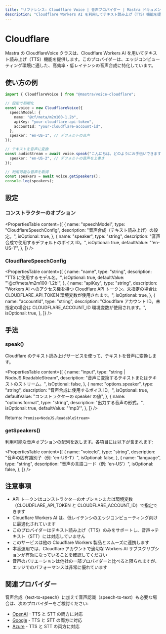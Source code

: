 ```yaml
---
title: "リファレンス: Cloudflare Voice | 音声プロバイダー | Mastra ドキュメント"
description: "Cloudflare Workers AI を利用してテキスト読み上げ（TTS）機能を提供する CloudflareVoice クラスのドキュメント。"
---
```


# Cloudflare

Mastra の CloudflareVoice クラスは、Cloudflare Workers AI を用いてテキスト読み上げ（TTS）機能を提供します。このプロバイダーは、エッジコンピューティング環境に適した、高効率・低レイテンシの音声合成に特化しています。

## 使い方の例

```typescript
import { CloudflareVoice } from "@mastra/voice-cloudflare";

// 設定で初期化
const voice = new CloudflareVoice({
  speechModel: {
    name: "@cf/meta/m2m100-1.2b",
    apiKey: "your-cloudflare-api-token",
    accountId: "your-cloudflare-account-id",
  },
  speaker: "en-US-1", // デフォルトの音声
});

// テキストを音声に変換
const audioStream = await voice.speak("こんにちは。どのようにお手伝いできますか？", {
  speaker: "en-US-2", // デフォルトの音声を上書き
});

// 利用可能な音声を取得
const speakers = await voice.getSpeakers();
console.log(speakers);
```


## 設定

### コンストラクターのオプション

<PropertiesTable
  content={[
    {
      name: "speechModel",
      type: "CloudflareSpeechConfig",
      description: "音声合成（テキスト読み上げ）の設定。",
      isOptional: true,
    },
    {
      name: "speaker",
      type: "string",
      description: "音声合成で使用するデフォルトのボイス ID。",
      isOptional: true,
      defaultValue: "'en-US-1'",
    },
  ]}
/>

### CloudflareSpeechConfig

<PropertiesTable
  content={[
    {
      name: "name",
      type: "string",
      description: "TTS に使用するモデル名。",
      isOptional: true,
      defaultValue: "'@cf/meta/m2m100-1.2b'",
    },
    {
      name: "apiKey",
      type: "string",
      description:
        "Workers AI へのアクセス権を持つ Cloudflare API トークン。未指定の場合は CLOUDFLARE_API_TOKEN 環境変数が使用されます。",
      isOptional: true,
    },
    {
      name: "accountId",
      type: "string",
      description:
        "Cloudflare アカウント ID。未指定の場合は CLOUDFLARE_ACCOUNT_ID 環境変数が使用されます。",
      isOptional: true,
    },
  ]}
/>

## 手法

### speak()

Cloudflare のテキスト読み上げサービスを使って、テキストを音声に変換します。

<PropertiesTable
  content={[
    {
      name: "input",
      type: "string | NodeJS.ReadableStream",
      description: "音声に変換するテキストまたはテキストのストリーム。",
      isOptional: false,
    },
    {
      name: "options.speaker",
      type: "string",
      description: "音声合成に使用するボイス ID。",
      isOptional: true,
      defaultValue: "コンストラクターの speaker の値",
    },
    {
      name: "options.format",
      type: "string",
      description: "出力する音声の形式。",
      isOptional: true,
      defaultValue: "'mp3'",
    },
  ]}
/>

Returns: `Promise<NodeJS.ReadableStream>`

### getSpeakers()

利用可能な音声オプションの配列を返します。各項目には以下が含まれます:

<PropertiesTable
  content={[
    {
      name: "voiceId",
      type: "string",
      description: "音声の固有識別子（例: 'en-US-1'）",
      isOptional: false,
    },
    {
      name: "language",
      type: "string",
      description: "音声の言語コード（例: 'en-US'）",
      isOptional: false,
    },
  ]}
/>

## 注意事項

- API トークンはコンストラクターのオプションまたは環境変数（CLOUDFLARE_API_TOKEN と CLOUDFLARE_ACCOUNT_ID）で指定できます
- Cloudflare Workers AI は、低レイテンシのエッジコンピューティング向けに最適化されています
- このプロバイダーはテキスト読み上げ（TTS）のみをサポートし、音声→テキスト（STT）には対応していません
- このサービスは他の Cloudflare Workers 製品とスムーズに連携します
- 本番運用では、Cloudflare アカウントで適切な Workers AI サブスクリプションが有効になっていることを確認してください
- 音声のバリエーションは他社の一部プロバイダーと比べると限られますが、エッジでのパフォーマンスは非常に優れています

## 関連プロバイダー

音声合成（text-to-speech）に加えて音声認識（speech-to-text）も必要な場合は、次のプロバイダーをご検討ください:

- [OpenAI](./openai) - TTS と STT の両方に対応
- [Google](./google) - TTS と STT の両方に対応
- [Azure](./azure) - TTS と STT の両方に対応